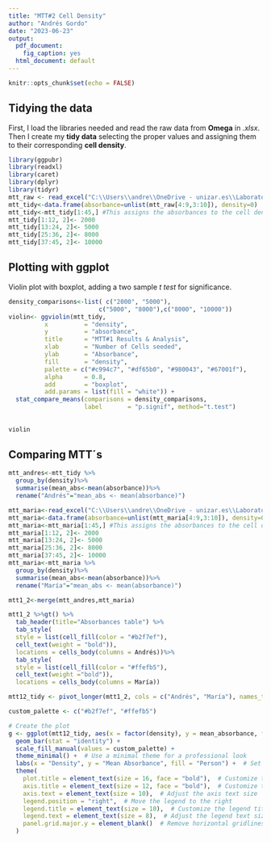 ```yaml
---
title: "MTT#2 Cell Density"
author: "Andrés Gordo"
date: "2023-06-23"
output:
  pdf_document: 
    fig_caption: yes
  html_document: default
---
```


```r
knitr::opts_chunk$set(echo = FALSE)
```


## Tidying the data

First, I load the libraries needed and read the raw data from **Omega** in *.xlsx*. Then I create my **tidy data** selecting the proper values and assigning them to their corresponding **cell density**.

```r
library(ggpubr)
library(readxl)
library(caret)
library(dplyr)
library(tidyr)
mtt_raw <- read_excel("C:\\Users\\andre\\OneDrive - unizar.es\\Laboratorio\\UCL ILDH 2023\\Results\\MTT\\MTT2_ANDRES_PDX_266.xlsx", col_names = FALSE)
mtt_tidy<-data.frame(absorbance=unlist(mtt_raw[4:9,3:10]), density=0)
mtt_tidy<-mtt_tidy[1:45,] #This assigns the absorbances to the cell density
mtt_tidy[1:12, 2]<- 2000
mtt_tidy[13:24, 2]<- 5000
mtt_tidy[25:36, 2]<- 8000
mtt_tidy[37:45, 2]<- 10000
```

## Plotting with ggplot

Violin plot with boxplot, adding a two sample *t test* for significance.

```r

density_comparisons<-list( c("2000", "5000"), 
                         c("5000", "8000"),c("8000", "10000"))
violin<- ggviolin(mtt_tidy,
          x          = "density", 
          y          = "absorbance", 
          title      = "MTT#1 Results & Analysis",
          xlab       = "Number of Cells seeded",
          ylab       = "Absorbance",
          fill       = "density",
          palette = c("#c994c7", "#df65b0", "#980043", "#67001f"),
          alpha      = 0.8,
          add        = "boxplot",
          add.params = list(fill = "white")) +
  stat_compare_means(comparisons = density_comparisons, 
                     label       = "p.signif", method="t.test")
 
  
violin
```
## Comparing MTT´s
```r
mtt_andres<-mtt_tidy %>%
  group_by(density)%>%
  summarise(mean_abs<-mean(absorbance))%>%
  rename("Andrés"="mean_abs <- mean(absorbance)")

mtt_maria<-read_excel("C:\\Users\\andre\\OneDrive - unizar.es\\Laboratorio\\UCL ILDH 2023\\Results\\MTT\\MTT1_ANDRES_PDX_236.xlsx", col_names = FALSE)
mtt_maria<-data.frame(absorbance=unlist(mtt_maria[4:9,3:10]), density=0)
mtt_maria<-mtt_maria[1:45,] #This assigns the absorbances to the cell density
mtt_maria[1:12, 2]<- 2000
mtt_maria[13:24, 2]<- 5000
mtt_maria[25:36, 2]<- 8000
mtt_maria[37:45, 2]<- 10000
mtt_maria<-mtt_maria %>%
  group_by(density)%>%
  summarise(mean_abs<-mean(absorbance))%>%
  rename("María"="mean_abs <- mean(absorbance)")

mtt1_2<-merge(mtt_andres,mtt_maria)
```
```r
mtt1_2 %>%gt() %>%
  tab_header(title="Absorbances table") %>%
  tab_style(
  style = list(cell_fill(color = "#b2f7ef"),
  cell_text(weight = "bold")),
  locations = cells_body(columns = Andrés))%>%
  tab_style(
  style = list(cell_fill(color = "#ffefb5"),
  cell_text(weight ="bold")), 
  locations = cells_body(columns = María))
```
```r
mtt12_tidy <- pivot_longer(mtt1_2, cols = c("Andrés", "María"), names_to = "person", values_to = "mean_absorbance")

custom_palette <- c("#b2f7ef", "#ffefb5")

# Create the plot
g <- ggplot(mtt12_tidy, aes(x = factor(density), y = mean_absorbance, fill = person)) +
  geom_bar(stat = "identity") +
  scale_fill_manual(values = custom_palette) +
  theme_minimal() +  # Use a minimal theme for a professional look
  labs(x = "Density", y = "Mean Absorbance", fill = "Person") +  # Set axis and legend labels
  theme(
    plot.title = element_text(size = 16, face = "bold"),  # Customize the title
    axis.title = element_text(size = 12, face = "bold"),  # Customize the axis titles
    axis.text = element_text(size = 10),  # Adjust the axis text size
    legend.position = "right",  # Move the legend to the right
    legend.title = element_text(size = 10),  # Customize the legend title size
    legend.text = element_text(size = 8),  # Adjust the legend text size
    panel.grid.major.y = element_blank()  # Remove horizontal gridlines
  )
```





